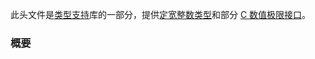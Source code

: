 {{cpp/header/title|cstdint|notes={{mark c++11}}}}
{{cpp/header/navbar}}
{{cpp/header/c}}

此头文件是[[cpp/types|类型支持]]库的一部分，提供[[cpp/types/integer|定宽整数类型]]和部分 [[cpp/types/climits|C 数值极限接口]]。

{{dsc begin}}
{{dsc h1 | 类型}}
{{dsc inc | cpp/types/dsc intN_t}}
{{dsc inc | cpp/types/dsc int_fastN_t}}
{{dsc inc | cpp/types/dsc int_leastN_t}}
{{dsc inc | cpp/types/dsc intmax_t }}
{{dsc inc | cpp/types/dsc intptr_t }}
{{dsc inc | cpp/types/dsc uintN_t}}
{{dsc inc | cpp/types/dsc uint_fastN_t}}
{{dsc inc | cpp/types/dsc uint_leastN_t}}
{{dsc inc | cpp/types/dsc uintmax_t }}
{{dsc inc | cpp/types/dsc uintptr_t }}

{{dsc h1 | 宏}}
{{dsc h2 | 有符号整数：最小值}}
{{dsc inc | cpp/types/dsc INTn_MIN}}
{{dsc inc | cpp/types/dsc INT_FASTn_MIN}}
{{dsc inc | cpp/types/dsc INT_LEASTn_MIN}}
{{dsc inc | cpp/types/dsc INTPTR_MIN }}
{{dsc inc | cpp/types/dsc INTMAX_MIN }}
{{dsc h2 | 有符号整数：最大值| nolink=true }}
{{dsc inc | cpp/types/dsc INTn_MAX}}
{{dsc inc | cpp/types/dsc INT_FASTn_MAX}}
{{dsc inc | cpp/types/dsc INT_LEASTn_MAX}}
{{dsc inc | cpp/types/dsc INTPTR_MAX }}
{{dsc inc | cpp/types/dsc INTMAX_MAX }}
{{dsc h2 | 无符号整数：最大值| nolink=true }}
{{dsc inc | cpp/types/dsc UINTn_MAX}}
{{dsc inc | cpp/types/dsc UINT_FASTn_MAX}}
{{dsc inc | cpp/types/dsc UINT_LEASTn_MAX}}
{{dsc inc | cpp/types/dsc UINTPTR_MAX }}
{{dsc inc | cpp/types/dsc UINTMAX_MAX  }}
{{dsc h2 | 其他整数类型的极限}}
{{dsc inc | cpp/types/dsc PTRDIFF_MIN }}
{{dsc inc | cpp/types/dsc PTRDIFF_MAX }}
{{dsc inc | cpp/types/dsc SIZE_MAX }}
{{dsc inc | cpp/types/dsc SIG_ATOMIC_MIN }}
{{dsc inc | cpp/types/dsc SIG_ATOMIC_MAX }}
{{dsc inc | cpp/types/dsc WCHAR_MIN }}
{{dsc inc | cpp/types/dsc WCHAR_MAX }}
{{dsc inc | cpp/types/dsc WINT_MIN }}
{{dsc inc | cpp/types/dsc WINT_MAX}}
{{dsc h2 | 整数常量的函数宏}}
{{dsc inc | cpp/types/dsc INTn_C}}
{{dsc inc | cpp/types/dsc INTMAX_C }}
{{dsc inc | cpp/types/dsc UINTn_C}}
{{dsc inc | cpp/types/dsc UINTMAX_C }}
{{dsc end}}

===概要===
{{source|1=
namespace std {
  using int8_t         = /* 有符号整数类型 */; // 可选
  using int16_t        = /* 有符号整数类型 */; // 可选
  using int32_t        = /* 有符号整数类型 */; // 可选
  using int64_t        = /* 有符号整数类型 */; // 可选
  using intN_t         = /* 见描述 */;       // 可选，见描述
 
  using int_fast8_t    = /* 有符号整数类型 */;
  using int_fast16_t   = /* 有符号整数类型 */;
  using int_fast32_t   = /* 有符号整数类型 */;
  using int_fast64_t   = /* 有符号整数类型 */;
  using int_fastN_t    = /* 见描述 */;       // 可选，见描述
 
  using int_least8_t   = /* 有符号整数类型 */;
  using int_least16_t  = /* 有符号整数类型 */;
  using int_least32_t  = /* 有符号整数类型 */;
  using int_least64_t  = /* 有符号整数类型 */;
  using int_leastN_t   = /* 见描述 */;       // 可选，见描述
 
  using intmax_t       = /* 有符号整数类型 */;
  using intptr_t       = /* 有符号整数类型 */; // 可选
 
  using uint8_t        = /* 无符号整数类型 */; // 可选
  using uint16_t       = /* 无符号整数类型 */; // 可选
  using uint32_t       = /* 无符号整数类型 */; // 可选
  using uint64_t       = /* 无符号整数类型 */; // 可选
  using uintN_t        = /* 见描述 */;       // 可选，见描述
 
  using uint_fast8_t   = /* 无符号整数类型 */;
  using uint_fast16_t  = /* 无符号整数类型 */;
  using uint_fast32_t  = /* 无符号整数类型 */;
  using uint_fast64_t  = /* 无符号整数类型 */;
  using uint_fastN_t   = /* 见描述 */;       // 可选，见描述
 
  using uint_least8_t  = /* 无符号整数类型 */;
  using uint_least16_t = /* 无符号整数类型 */;
  using uint_least32_t = /* 无符号整数类型 */;
  using uint_least64_t = /* 无符号整数类型 */;
  using uint_leastN_t  = /* 见描述 */;       // 可选，见描述
 
  using uintmax_t      = /* 无符号整数类型 */;
  using uintptr_t      = /* 无符号整数类型 */; // 可选
}
 
#define INTN_MIN         /* 见描述 */
#define INTN_MAX         /* 见描述 */
#define UINTN_MAX        /* 见描述 */
 
#define INT_FASTN_MIN    /* 见描述 */
#define INT_FASTN_MAX    /* 见描述 */
#define UINT_FASTN_MAX   /* 见描述 */
 
#define INT_LEASTN_MIN   /* 见描述 */
#define INT_LEASTN_MAX   /* 见描述 */
#define UINT_LEASTN_MAX  /* 见描述 */
 
#define INTMAX_MIN       /* 见描述 */
#define INTMAX_MAX       /* 见描述 */
#define UINTMAX_MAX      /* 见描述 */
 
#define INTPTR_MIN       /* 见描述 */         // 可选
#define INTPTR_MAX       /* 见描述 */         // 可选
#define UINTPTR_MAX      /* 见描述 */         // 可选
 
#define PTRDIFF_MIN      /* 见描述 */
#define PTRDIFF_MAX      /* 见描述 */
#define SIZE_MAX         /* 见描述 */
 
#define SIG_ATOMIC_MIN   /* 见描述 */
#define SIG_ATOMIC_MAX   /* 见描述 */
 
#define WCHAR_MIN        /* 见描述 */
#define WCHAR_MAX        /* 见描述 */
 
#define WINT_MIN         /* 见描述 */
#define WINT_MAX         /* 见描述 */
 
#define INTN_C(value)    /* 见描述 */
#define UINTN_C(value)   /* 见描述 */
#define INTMAX_C(value)  /* 见描述 */
#define UINTMAX_C(value) /* 见描述 */
}}

{{langlinks|de|en|es|ja|ru}}